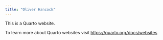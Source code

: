 ```yaml
---
title: "Oliver Hancock"
---
```


This is a Quarto website.

To learn more about Quarto websites visit <https://quarto.org/docs/websites>.
